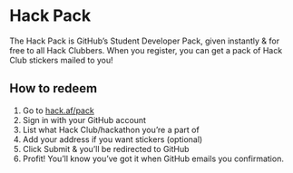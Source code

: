 # Hack Pack

The Hack Pack is GitHub’s Student Developer Pack, given instantly & for free to all Hack Clubbers. When you register, you can get a pack of Hack Club stickers mailed to you!

## How to redeem

1. Go to [hack.af/pack](https://hack.af/pack)
2. Sign in with your GitHub account
3. List what Hack Club/hackathon you’re a part of
4. Add your address if you want stickers (optional)
5. Click Submit & you’ll be redirected to GitHub
6. Profit! You’ll know you’ve got it when GitHub emails you confirmation.